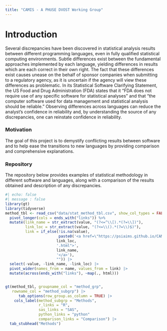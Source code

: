 ```yaml
---
title: "CAMIS - A PHUSE DVOST Working Group"
---
```


# Introduction

Several discrepancies have been discovered in statistical analysis results between different programming languages, even in fully qualified statistical computing environments. Subtle differences exist between the fundamental approaches implemented by each language, yielding differences in results which are each correct in their own right. The fact that these differences exist causes unease on the behalf of sponsor companies when submitting to a regulatory agency, as it is uncertain if the agency will view these differences as problematic. In its Statistical Software Clarifying Statement, the US Food and Drug Administration (FDA) states that it "FDA does not require use of any specific software for statistical analyses" and that "the computer software used for data management and statistical analysis should be reliable." Observing differences across languages can reduce the analyst's confidence in reliability and, by understanding the source of any discrepancies, one can reinstate confidence in reliability.

### Motivation

The goal of this project is to demystify conflicting results between software and to help ease the transitions to new languages by providing comparison and comprehensive explanations.

### Repository

The repository below provides examples of statistical methodology in different software and languages, along with a comparison of the results obtained and description of any discrepancies.

```r
#| echo: false
#| message : false
library(gt)
library(tidyverse)
method_tbl <- read_csv("data/stat_method_tbl.csv", show_col_types = FALSE) |> 
  pivot_longer(cols = ends_with("links")) %>% 
  mutate(link_name = str_extract(value, "(?<=^\\[).*(?=\\])"),
         link_loc = str_extract(value, "(?<=\\().*(?=\\)$)"),
         link = if_else(!is.na(value), 
                        paste0('<a href=\"https://psiaims.github.io/CAMIS/',
                       link_loc,
                       '.html">',
                       link_name, 
                       '</a>'), 
                       "")) |> 
  select(-value, -link_name, -link_loc) |>
  pivot_wider(names_from = name, values_from = link) |>
  mutate(across(ends_with("links"), ~map(., html)))


gt(method_tbl, groupname_col = "method_grp",
   rowname_col = "method_subgrp") |> 
      tab_options(row_group.as_column = TRUE) |>
    cols_label(method_subgrp = "Methods", 
               r_links = "R", 
               sas_links = "SAS", 
               python_links = "python"
               comparison_links = "Comparison") |>
  tab_stubhead("Methods") 
  

```
